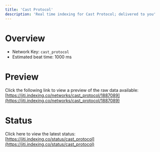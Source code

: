 ```yaml
---
title: 'Cast Protocol'
description: 'Real time indexing for Cast Protocol; delivered to you'
---
```


# Overview
- Network Key: `cast_protocol`
- Estimated beat time: 1000 ms

# Preview
Click the following link to view a preview of the raw data available: [https://jiti.indexing.co/networks/cast_protocol/1887089](https://jiti.indexing.co/networks/cast_protocol/1887089)

# Status
Click here to view the latest status: [https://jiti.indexing.co/status/cast_protocol](https://jiti.indexing.co/status/cast_protocol)
